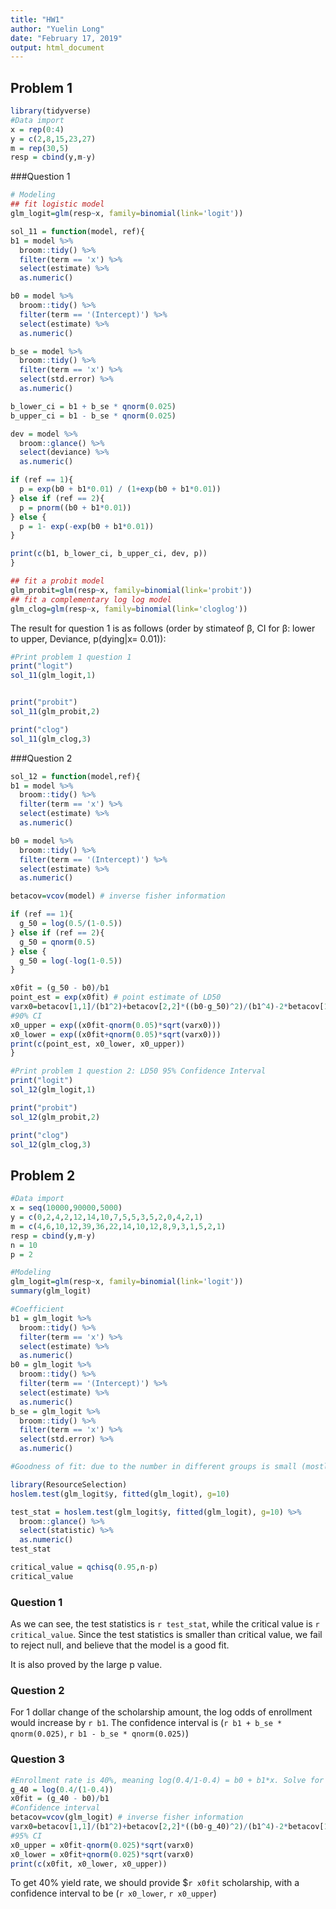 ```yaml
---
title: "HW1"
author: "Yuelin Long"
date: "February 17, 2019"
output: html_document
---
```


## Problem 1
```r
library(tidyverse)
#Data import
x = rep(0:4)
y = c(2,8,15,23,27)
m = rep(30,5)
resp = cbind(y,m-y)
```
###Question 1
```r
# Modeling
## fit logistic model
glm_logit=glm(resp~x, family=binomial(link='logit'))

sol_11 = function(model, ref){
b1 = model %>% 
  broom::tidy() %>% 
  filter(term == 'x') %>% 
  select(estimate) %>% 
  as.numeric()

b0 = model %>% 
  broom::tidy() %>% 
  filter(term == '(Intercept)') %>% 
  select(estimate) %>% 
  as.numeric()

b_se = model %>% 
  broom::tidy() %>% 
  filter(term == 'x') %>% 
  select(std.error) %>% 
  as.numeric()

b_lower_ci = b1 + b_se * qnorm(0.025)
b_upper_ci = b1 - b_se * qnorm(0.025)

dev = model %>% 
  broom::glance() %>% 
  select(deviance) %>% 
  as.numeric()

if (ref == 1){
  p = exp(b0 + b1*0.01) / (1+exp(b0 + b1*0.01))
} else if (ref == 2){
  p = pnorm((b0 + b1*0.01))
} else {
  p = 1- exp(-exp(b0 + b1*0.01))
}

print(c(b1, b_lower_ci, b_upper_ci, dev, p))
}

## fit a probit model
glm_probit=glm(resp~x, family=binomial(link='probit')) 
## fit a complementary log log model
glm_clog=glm(resp~x, family=binomial(link='cloglog'))
```

The result for question 1 is as follows (order by stimateof β, CI for β: lower to upper, Deviance, p(dying|x= 0.01)):
```r
#Print problem 1 question 1
print("logit")
sol_11(glm_logit,1)


print("probit")
sol_11(glm_probit,2)

print("clog")
sol_11(glm_clog,3)

```

###Question 2
```r
sol_12 = function(model,ref){
b1 = model %>% 
  broom::tidy() %>% 
  filter(term == 'x') %>% 
  select(estimate) %>% 
  as.numeric()

b0 = model %>% 
  broom::tidy() %>% 
  filter(term == '(Intercept)') %>% 
  select(estimate) %>% 
  as.numeric()

betacov=vcov(model) # inverse fisher information

if (ref == 1){
  g_50 = log(0.5/(1-0.5))
} else if (ref == 2){
  g_50 = qnorm(0.5)
} else {
  g_50 = log(-log(1-0.5))
}

x0fit = (g_50 - b0)/b1
point_est = exp(x0fit) # point estimate of LD50
varx0=betacov[1,1]/(b1^2)+betacov[2,2]*((b0-g_50)^2)/(b1^4)-2*betacov[1,2]*(b0-g_50)/(b1^3)
#90% CI
x0_upper = exp((x0fit-qnorm(0.05)*sqrt(varx0)))
x0_lower = exp((x0fit+qnorm(0.05)*sqrt(varx0)))
print(c(point_est, x0_lower, x0_upper))
}

#Print problem 1 question 2: LD50 95% Confidence Interval
print("logit")
sol_12(glm_logit,1)

print("probit")
sol_12(glm_probit,2)

print("clog")
sol_12(glm_clog,3)
```


## Problem 2
```r
#Data import
x = seq(10000,90000,5000)
y = c(0,2,4,2,12,14,10,7,5,5,3,5,2,0,4,2,1)
m = c(4,6,10,12,39,36,22,14,10,12,8,9,3,1,5,2,1)
resp = cbind(y,m-y)
n = 10
p = 2

#Modeling
glm_logit=glm(resp~x, family=binomial(link='logit'))
summary(glm_logit)

#Coefficient
b1 = glm_logit %>% 
  broom::tidy() %>% 
  filter(term == 'x') %>% 
  select(estimate) %>% 
  as.numeric()
b0 = glm_logit %>% 
  broom::tidy() %>% 
  filter(term == '(Intercept)') %>% 
  select(estimate) %>% 
  as.numeric()
b_se = glm_logit %>% 
  broom::tidy() %>% 
  filter(term == 'x') %>% 
  select(std.error) %>% 
  as.numeric()

#Goodness of fit: due to the number in different groups is small (mostly smaller than 10), use Hosmer and Lemeshow goodness of fit (GOF) test

library(ResourceSelection)
hoslem.test(glm_logit$y, fitted(glm_logit), g=10) 

test_stat = hoslem.test(glm_logit$y, fitted(glm_logit), g=10) %>% 
  broom::glance() %>% 
  select(statistic) %>% 
  as.numeric()
test_stat

critical_value = qchisq(0.95,n-p)
critical_value
```

### Question 1
As we can see, the test statistics is `r test_stat`, while the critical value is `r critical_value`. Since the test statistics is smaller than critical value, we fail to reject null, and believe that the model is a good fit.

It is also proved by the large p value.

### Question 2
For 1 dollar change of the scholarship amount, the log odds of enrollment would increase by `r b1`. The confidence interval is (`r b1 + b_se * qnorm(0.025)`, `r b1 - b_se * qnorm(0.025)`)

### Question 3
```r
#Enrollment rate is 40%, meaning log(0.4/1-0.4) = b0 + b1*x. Solve for x
g_40 = log(0.4/(1-0.4)) 
x0fit = (g_40 - b0)/b1
#Confidence interval
betacov=vcov(glm_logit) # inverse fisher information
varx0=betacov[1,1]/(b1^2)+betacov[2,2]*((b0-g_40)^2)/(b1^4)-2*betacov[1,2]*(b0-g_40)/(b1^3)
#95% CI
x0_upper = x0fit-qnorm(0.025)*sqrt(varx0)
x0_lower = x0fit+qnorm(0.025)*sqrt(varx0)
print(c(x0fit, x0_lower, x0_upper))

```

To get 40% yield rate, we should provide $`r x0fit` scholarship, with a confidence interval to be (`r x0_lower`, `r x0_upper`)
